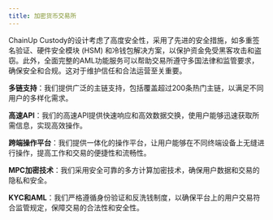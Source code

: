 ```yaml
---
title: 加密货币交易所
---
```


ChainUp Custody的设计考虑了高度安全性，采用了先进的安全措施，如多重签名验证、硬件安全模块 (HSM) 和冷钱包解决方案，以保护资金免受黑客攻击和盗窃。此外，全面完整的AML功能服务可以帮助交易所遵守多国法律和监管要求，确保安全和合规。这对于维护信任和合法运营至关重要。



**多链支持**：我们提供广泛的主链支持，包括覆盖超过200条热门主链，以满足不同用户的多样化需求。

**高速API**：我们的高速API提供快速响应和高效数据交换，使用户能够迅速获取所需信息，实现高效操作。

**跨端操作平台**：我们提供一体化的操作平台，让用户能够在不同终端设备上无缝进行操作，提高工作和交易的便捷性和流畅性。

**MPC加密技术**：我们采用安全可靠的多方计算加密技术，确保用户数据和交易的隐私和安全。

**KYC和AML**：我们严格遵循身份验证和反洗钱制度，以确保平台上的用户交易符合监管规定，保障交易的合法性和安全性。

